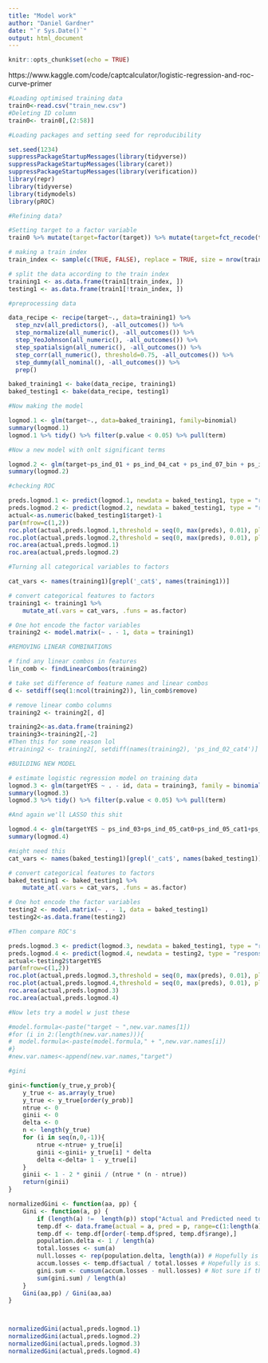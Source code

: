 ```yaml
---
title: "Model work"
author: "Daniel Gardner"
date: "`r Sys.Date()`"
output: html_document
---
```


```r
knitr::opts_chunk$set(echo = TRUE)
```

https://www.kaggle.com/code/captcalculator/logistic-regression-and-roc-curve-primer


```r
#Loading optimised training data
train0<-read.csv("train_new.csv")
#Deleting ID column
train0<- train0[,(2:58)]

```

```r
#Loading packages and setting seed for reproducibility

set.seed(1234)
suppressPackageStartupMessages(library(tidyverse))
suppressPackageStartupMessages(library(caret))
suppressPackageStartupMessages(library(verification))
library(repr)
library(tidyverse)
library(tidymodels)
library(pROC)
```

```r
#Refining data?

#Setting target to a factor variable
train0 %>% mutate(target=factor(target)) %>% mutate(target=fct_recode(target, YES='1', NO='0')) -> train1

# making a train index
train_index <- sample(c(TRUE, FALSE), replace = TRUE, size = nrow(train1), prob = c(0.2, 0.8))

# split the data according to the train index
training1 <- as.data.frame(train1[train_index, ])
testing1 <- as.data.frame(train1[!train_index, ])

#preprocessing data

data_recipe <- recipe(target~., data=training1) %>% 
  step_nzv(all_predictors(), -all_outcomes()) %>% 
  step_normalize(all_numeric(), -all_outcomes()) %>% 
  step_YeoJohnson(all_numeric(), -all_outcomes()) %>% 
  step_spatialsign(all_numeric(), -all_outcomes()) %>% 
  step_corr(all_numeric(), threshold=0.75, -all_outcomes()) %>% 
  step_dummy(all_nominal(), -all_outcomes()) %>% 
  prep()

baked_training1 <- bake(data_recipe, training1)
baked_testing1 <- bake(data_recipe, testing1)

```

```r
#Now making the model

logmod.1 <- glm(target~., data=baked_training1, family=binomial)
summary(logmod.1)
logmod.1 %>% tidy() %>% filter(p.value < 0.05) %>% pull(term)
```
```r
#Now a new model with onlt significant terms

logmod.2 <- glm(target~ps_ind_01 + ps_ind_04_cat + ps_ind_07_bin + ps_ind_08_bin + ps_ind_15+ps_ind_17_bin+ps_reg_01+ ps_reg_02+ps_car_07_cat+ps_car_11+ps_car_13+  ps_car_14+ps_calc_09, data=baked_training1, family=binomial)
summary(logmod.2)
```

```r
#checking ROC

preds.logmod.1 <- predict(logmod.1, newdata = baked_testing1, type = "response")
preds.logmod.2 <- predict(logmod.2, newdata = baked_testing1, type = "response")
actual<-as.numeric(baked_testing1$target)-1
par(mfrow=c(1,2))
roc.plot(actual,preds.logmod.1,threshold = seq(0, max(preds), 0.01), plot.thres = c(0.03, 0.05, 0.1))
roc.plot(actual,preds.logmod.2,threshold = seq(0, max(preds), 0.01), plot.thres = c(0.03, 0.05, 0.1))
roc.area(actual,preds.logmod.1)
roc.area(actual,preds.logmod.2)
```



```r
#Turning all categorical variables to factors

cat_vars <- names(training1)[grepl('_cat$', names(training1))]

# convert categorical features to factors
training1 <- training1 %>%
    mutate_at(.vars = cat_vars, .funs = as.factor)

# One hot encode the factor variables
training2 <- model.matrix(~ . - 1, data = training1)
```



```r
#REMOVING LINEAR COMBINATIONS

# find any linear combos in features
lin_comb <- findLinearCombos(training2)

# take set difference of feature names and linear combos
d <- setdiff(seq(1:ncol(training2)), lin_comb$remove)

# remove linear combo columns
training2 <- training2[, d]

training2<-as.data.frame(training2)
training3<-training2[,-2]
#Then this for some reason lol
#training2 <- training2[, setdiff(names(training2), 'ps_ind_02_cat4')]
```

```r
#BUILDING NEW MODEL

# estimate logistic regression model on training data
logmod.3 <- glm(targetYES ~ . - id, data = training3, family = binomial(link = 'logit'))
summary(logmod.3)
logmod.3 %>% tidy() %>% filter(p.value < 0.05) %>% pull(term)
```
```r
#And again we'll LASSO this shit

logmod.4 <- glm(targetYES ~ ps_ind_03+ps_ind_05_cat0+ps_ind_05_cat1+ps_ind_05_cat3+ps_ind_05_cat4+ps_ind_05_cat6+ps_ind_07_bin+ps_ind_08_bin+ps_ind_15+ps_ind_17_bin+ps_reg_01+ps_car_04_cat2+ps_car_04_cat6+ps_car_04_cat8+ps_car_04_cat9+ps_car_07_cat0+ps_car_08_cat1+ps_car_11_cat4+ps_car_11_cat26+ps_car_11_cat41+ps_car_11_cat50+ps_car_11_cat58+ps_car_11_cat63+ps_car_11_cat76+ps_car_11_cat97+ps_car_13+ps_calc_09, data = training3, family = binomial(link = 'logit'))
summary(logmod.4)
```
```r
#might need this
cat_vars <- names(baked_testing1)[grepl('_cat$', names(baked_testing1))]

# convert categorical features to factors
baked_testing1 <- baked_testing1 %>%
    mutate_at(.vars = cat_vars, .funs = as.factor)

# One hot encode the factor variables
testing2 <- model.matrix(~ . - 1, data = baked_testing1)
testing2<-as.data.frame(testing2)
```



```r
#Then compare ROC's

preds.logmod.3 <- predict(logmod.3, newdata = baked_testing1, type = "response")
preds.logmod.4 <- predict(logmod.4, newdata = testing2, type = "response")
actual<-testing2$targetYES
par(mfrow=c(1,2))
roc.plot(actual,preds.logmod.3,threshold = seq(0, max(preds), 0.01), plot.thres = c(0.03, 0.05, 0.1))
roc.plot(actual,preds.logmod.4,threshold = seq(0, max(preds), 0.01), plot.thres = c(0.03, 0.05, 0.1))
roc.area(actual,preds.logmod.3)
roc.area(actual,preds.logmod.4)
```






```r
#Now lets try a model w just these

#model.formula<-paste("target ~ ",new.var.names[1])
#for (i in 2:(length(new.var.names))){
#  model.formula<-paste(model.formula," + ",new.var.names[i])
#}
#new.var.names<-append(new.var.names,"target")
```
```r
#gini

gini<-function(y_true,y_prob){
    y_true <- as.array(y_true)
    y_true <- y_true[order(y_prob)]
    ntrue <- 0
    ginii <- 0
    delta <- 0
    n <- length(y_true)
    for (i in seq(n,0,-1)){
        ntrue <-ntrue+ y_true[i]
        ginii <-ginii+ y_true[i] * delta
        delta <-delta+ 1 - y_true[i]
    }
    ginii <- 1 - 2 * ginii / (ntrue * (n - ntrue))
    return(ginii)
}

normalizedGini <- function(aa, pp) {
    Gini <- function(a, p) {
        if (length(a) !=  length(p)) stop("Actual and Predicted need to be equal lengths!")
        temp.df <- data.frame(actual = a, pred = p, range=c(1:length(a)))
        temp.df <- temp.df[order(-temp.df$pred, temp.df$range),]
        population.delta <- 1 / length(a)
        total.losses <- sum(a)
        null.losses <- rep(population.delta, length(a)) # Hopefully is similar to accumulatedPopulationPercentageSum
        accum.losses <- temp.df$actual / total.losses # Hopefully is similar to accumulatedLossPercentageSum
        gini.sum <- cumsum(accum.losses - null.losses) # Not sure if this is having the same effect or not
        sum(gini.sum) / length(a)
    }
    Gini(aa,pp) / Gini(aa,aa)
}



normalizedGini(actual,preds.logmod.1)
normalizedGini(actual,preds.logmod.2)
normalizedGini(actual,preds.logmod.3)
normalizedGini(actual,preds.logmod.4)
```



